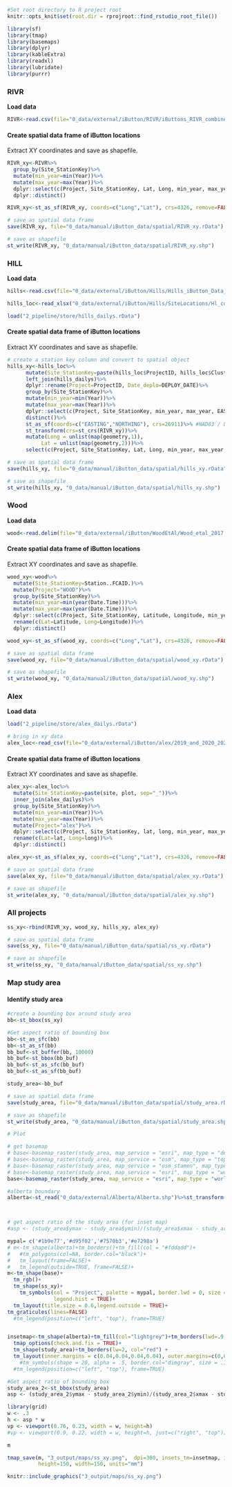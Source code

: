 ```r
#Set root directory to R project root
knitr::opts_knit$set(root.dir = rprojroot::find_rstudio_root_file())
```



```r
library(sf)
library(tmap)
library(basemaps)
library(dplyr)
library(kableExtra)
library(readxl)
library(lubridate)
library(purrr)
```

### RIVR {.unnumbered}

**Load data**

```r
RIVR<-read.csv(file="0_data/external/iButton/RIVR/iButtons_RIVR_combined_April7_2022_no_extremes.csv")
```


#### Create spatial data frame of iButton locations {.unnumbered}

Extract XY coordinates and save as shapefile.

```r
RIVR_xy<-RIVR%>%
  group_by(Site_StationKey)%>%
  mutate(min_year=min(Year))%>%
  mutate(max_year=max(Year))%>%
  dplyr::select(c(Project, Site_StationKey, Lat, Long, min_year, max_year))%>%
  dplyr::distinct()

RIVR_xy<-st_as_sf(RIVR_xy, coords=c("Long","Lat"), crs=4326, remove=FALSE)

# save as spatial data frame
save(RIVR_xy, file="0_data/manual/iButton_data/spatial/RIVR_xy.rData")

# save as shapefile
st_write(RIVR_xy, "0_data/manual/iButton_data/spatial/RIVR_xy.shp")
```




### HILL {.unnumbered}

**Load data**

```r
hills<-read.csv(file="0_data/external/iButton/Hills/Hills_iButton_Data_Combined_Corrected_for_Deployment_no_extremes_Apr_27.csv")

hills_loc<-read_xlsx("0_data/external/iButton/Hills/SiteLocations/Hl_coordinates.xlsx")

load("2_pipeline/store/hills_dailys.rData")
```

#### Create spatial data frame of iButton locations {.unnumbered}

Extract XY coordinates and save as shapefile.

```r

# create a station key column and convert to spatial object
hills_xy<-hills_loc%>%
      mutate(Site_StationKey=paste(hills_loc$ProjectID, hills_loc$Cluster, hills_loc$SITE, hills_loc$STATION, sep="-"))%>%
      left_join(hills_dailys)%>%
      dplyr::rename(Project=ProjectID, Date_deplo=DEPLOY_DATE)%>%
      group_by(Site_StationKey)%>%
      mutate(min_year=min(Year))%>%
      mutate(max_year=max(Year))%>%
      dplyr::select(c(Project, Site_StationKey, min_year, max_year, EASTING, NORTHING))%>%
      distinct()%>%
      st_as_sf(coords=c("EASTING","NORTHING"), crs=26911)%>% #NAD83 / UTM zone 11N
      st_transform(crs=st_crs(RIVR_xy))%>%
      mutate(Long = unlist(map(geometry,1)),
           Lat = unlist(map(geometry,2)))%>%
      select(c(Project, Site_StationKey, Lat, Long, min_year, max_year, geometry))

# save as spatial data frame
save(hills_xy, file="0_data/manual/iButton_data/spatial/hills_xy.rData")

# save as shapefile
st_write(hills_xy, "0_data/manual/iButton_data/spatial/hills_xy.shp")
```


### Wood {.unnumbered}

**Load data**

```r
wood<-read.delim(file="0_data/external/iButton/WoodEtAl/Wood_etal_2017.tab",  header=T, sep="\t", skip = 23)

```

#### Create spatial data frame of iButton locations {.unnumbered}

Extract XY coordinates and save as shapefile.

```r
wood_xy<-wood%>%
  mutate(Site_StationKey=Station..FCAID.)%>%
  mutate(Project="WOOD")%>%
  group_by(Site_StationKey)%>%
  mutate(min_year=min(year(Date.Time)))%>%
  mutate(max_year=max(year(Date.Time)))%>%
  dplyr::select(c(Project, Site_StationKey, Latitude, Longitude, min_year, max_year))%>%
  rename(c(Lat=Latitude, Long=Longitude))%>%
  dplyr::distinct()

wood_xy<-st_as_sf(wood_xy, coords=c("Long","Lat"), crs=4326, remove=FALSE)

# save as spatial data frame
save(wood_xy, file="0_data/manual/iButton_data/spatial/wood_xy.rData")

# save as shapefile
st_write(wood_xy, "0_data/manual/iButton_data/spatial/wood_xy.shp")
```

### Alex {.unnumbered}

**Load data**

```r
load("2_pipeline/store/alex_dailys.rData")

# bring in xy data
alex_loc<-read_csv(file="0_data/external/iButton/alex/2019_and_2020_2021_plot_locations_and_elevations.csv")
```



#### Create spatial data frame of iButton locations {.unnumbered}

Extract XY coordinates and save as shapefile.

```r
alex_xy<-alex_loc%>%
  mutate(Site_StationKey=paste(site, plot, sep="_"))%>%
  inner_join(alex_dailys)%>%
  group_by(Site_StationKey)%>%
  mutate(min_year=min(Year))%>%
  mutate(max_year=max(Year))%>%
  mutate(Project="alex")%>%
  dplyr::select(c(Project, Site_StationKey, lat, long, min_year, max_year))%>%
  rename(c(Lat=lat, Long=long))%>%
  dplyr::distinct()

alex_xy<-st_as_sf(alex_xy, coords=c("Long","Lat"), crs=4326, remove=FALSE)

# save as spatial data frame
save(alex_xy, file="0_data/manual/iButton_data/spatial/alex_xy.rData")

# save as shapefile
st_write(alex_xy, "0_data/manual/iButton_data/spatial/alex_xy.shp")
```

### All projects {-}

```r
ss_xy<-rbind(RIVR_xy, wood_xy, hills_xy, alex_xy)

# save as spatial data frame
save(ss_xy, file="0_data/manual/iButton_data/spatial/ss_xy.rData")

# save as shapefile
st_write(ss_xy, "0_data/manual/iButton_data/spatial/ss_xy.shp")
```


### Map study area {-}

#### Identify study area {.unnumbered}

```r
#create a bounding box around study area
bb<-st_bbox(ss_xy)

#Get aspect ratio of bounding box
bb<-st_as_sfc(bb)
bb<-st_as_sf(bb)
bb_buf<-st_buffer(bb, 10000)
bb_buf<-st_bbox(bb_buf)
bb_buf<-st_as_sfc(bb_buf)
bb_buf<-st_as_sf(bb_buf)

study_area<-bb_buf

# save as spatial data frame
save(study_area, file="0_data/manual/iButton_data/spatial/study_area.rData")

# save as shapefile
st_write(study_area, "0_data/manual/iButton_data/spatial/study_area.shp")

```

```r
# Plot

# get basemap
# base<-basemap_raster(study_area, map_service = "esri", map_type = "delorme_world_base_map")
# base<-basemap_raster(study_area, map_service = "osm", map_type = "topographic")
# base<-basemap_raster(study_area, map_service = "osm_stamen", map_type = "terrain_bg")
# base<-basemap_raster(study_area, map_service = "esri", map_type = "world_shaded_relief")
base<-basemap_raster(study_area, map_service = "esri", map_type = "world_physical_map")

#alberta boundary
alberta<-st_read("0_data/external/Alberta/Alberta.shp")%>%st_transform(crs=st_crs(RIVR_xy))



# get aspect ratio of the study area (for inset map)
#asp <- (study_area$ymax - study_area$ymin)/(study_area$xmax - study_area$xmin)

mypal= c('#1b9e77','#d95f02','#7570b3','#e7298a')
# m<-tm_shape(alberta)+tm_borders()+tm_fill(col = "#fddadd")+
#   #tm_polygons(col=NA, border.col="black")+
#   tm_layout(frame=FALSE)+
#   tm_legend(outside=TRUE, frame=FALSE)+
m<-tm_shape(base)+
  tm_rgb()+
  tm_shape(ss_xy)+
    tm_symbols(col = "Project", palette = mypal, border.lwd = 0, size = .2, alpha=.8, legend.format = list(text.align="right"),
               legend.hist = TRUE)+
  tm_layout(title.size = 0.6,legend.outside = TRUE)+
tm_graticules(lines=FALSE)
  #tm_legend(position=c("left", "top"), frame=TRUE)


insetmap<-tm_shape(alberta)+tm_fill(col="lightgrey")+tm_borders(lwd=.9, col="black")+
  tmap_options(check.and.fix = TRUE)+
  tm_shape(study_area)+tm_borders(lw=2, col="red") +
  tm_layout(inner.margins = c(0.04,0.04,0.04,0.04), outer.margins=c(0,0,0,0), bg.color="transparent", frame = FALSE)
    #tm_symbols(shape = 20, alpha = .5, border.col="dimgray", size = .1, col = "black")
  #tm_legend(position=c("left", "top"), frame=TRUE)

#Get aspect ratio of bounding box
study_area_2<-st_bbox(study_area)
asp <- (study_area_2$ymax - study_area_2$ymin)/(study_area_2$xmax - study_area_2$xmin)

library(grid)
w <- .3
h <- asp * w
vp <- viewport(0.76, 0.23, width = w, height=h)
#vp <- viewport(0.9, 0.22, width = w, height=h, just=c("right", "top"))

m

tmap_save(m, "3_output/maps/ss_xy.png",  dpi=300, insets_tm=insetmap, insets_vp=vp,
          height=150, width=150, units="mm")

```

```r
knitr::include_graphics("3_output/maps/ss_xy.png")
```
